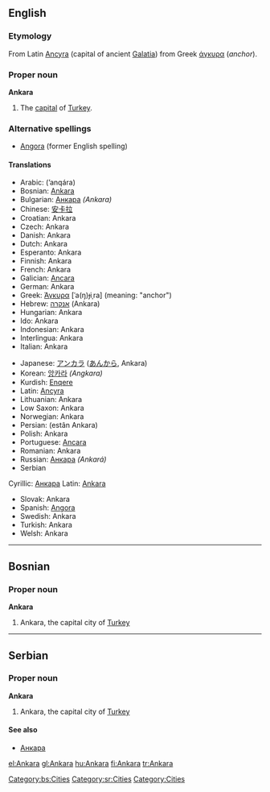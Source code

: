 {{See|ankara}}
{{wikipedia}}
==English==

===Etymology===
From Latin [[Ancyra]] (capital of ancient [[Galatia]]) from Greek [[άγκυρα]] (''anchor'').

===Proper noun===
'''Ankara'''

#The [[capital]] of [[Turkey]].

===Alternative spellings===
*[[Angora]] (former English spelling)

====Translations====
{{top}}<!--left column-->
*Arabic: {{ARchar|[[انقرة|أنقرة]]}} (’anqára) {{f}}
*Bosnian: [[Ankara#Bosnian|Ankara]] {{f}}
*Bulgarian: [[Анкара]] ''(Ankara)''
*Chinese: [[安卡拉]]
*Croatian: Ankara
*Czech: Ankara
*Danish: Ankara
*Dutch: Ankara
*Esperanto: Ankara
*Finnish: Ankara
*French: Ankara
*Galician: [[Ancara]]
*German: Ankara
*Greek: [[Άγκυρα]] [ˈa(ŋ)ɟiˌra] (meaning: "anchor") {{f}}
*Hebrew: [[אנקרה]] (Ankara)
*Hungarian: Ankara
*Ido: Ankara
*Indonesian: Ankara
*Interlingua: Ankara
*Italian: Ankara {{f}}
{{mid}}<!--right column-->
*Japanese: [[アンカラ]] ([[あんから]], Ankara)
*Korean: [[앙카라]] ''(Angkara)''
*Kurdish: [[Enqere]]
*Latin: [[Ancyra]] {{f}}
*Lithuanian: Ankara
*Low Saxon: Ankara
*Norwegian: Ankara
*Persian: {{FAchar|[[استان آنکارا]]}} (estân Ankara)
*Polish: Ankara {{f}}
*Portuguese: [[Ancara]] {{f}}
*Romanian: Ankara
*Russian: [[Анкара]] ''(Ankará)'' {{f}}
*Serbian
Cyrillic: [[Анкара#Serbian|Анкара]] {{f}}
Latin: [[Ankara#Serbian|Ankara]] {{f}}
*Slovak: Ankara {{f}}
*Spanish: [[Angora]] {{f}}
*Swedish: Ankara
*Turkish: Ankara
*Welsh: Ankara
{{bottom}}

----

==Bosnian==
===Proper noun===
'''Ankara''' {{f}}
#Ankara, the capital city of [[Turkey]]
[[Category:bs:Cities]]

----

==Serbian==
===Proper noun===
'''Ankara''' {{f}}
#Ankara, the capital city of [[Turkey]]
====See also====
*[[Анкара#Serbian|Анкара]]
[[Category:sr:Cities]]

[[Category:Cities]]

[[el:Ankara]]
[[gl:Ankara]]
[[hu:Ankara]]
[[fi:Ankara]]
[[tr:Ankara]]